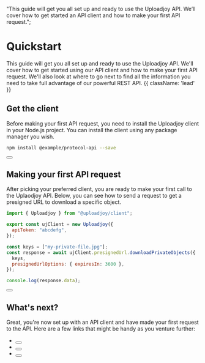   "This guide will get you all set up and ready to use the Uploadjoy API. We’ll cover how to get started an API client and how to make your first API request.";

# Quickstart

This guide will get you all set up and ready to use the Uploadjoy API. We'll cover how to get started using our API client and how to make your first API request. We'll also look at where to go next to find all the information you need to take full advantage of our powerful REST API. {{ className: 'lead' }}

## Get the client

Before making your first API request, you need to install the Uploadjoy client
in your Node.js project. You can install the client using any package manager you wish.

<CodeGroup>

```bash
npm install @example/protocol-api --save
```

</CodeGroup>

<div className="not-prose">
  <Button
    href="https://www.npmjs.com/package/@uploadjoy/client"
    variant="text"
    arrow="right"
    children="View client on NPM"
    target="_blank"
  />
</div>

## Making your first API request

After picking your preferred client, you are ready to make your first call to the Uplaodjoy API. Below, you can see how to send a request to get a presigned URL to download a specific object.

<CodeGroup tag="POST" label="/v1/persigned-url">

```js
import { Uploadjoy } from "@uploadjoy/client";

export const ujClient = new Uploadjoy({
  apiToken: "abcdefg",
});

const keys = ["my-private-file.jpg"];
const response = await ujClient.presignedUrl.downloadPrivateObjects({
  keys,
  presignedUrlOptions: { expiresIn: 3600 },
});

console.log(response.data);
```

</CodeGroup>

<div className="not-prose">
  <Button
    href="/presignedUrls"
    variant="text"
    arrow="right"
    children="Read the docs for the Presigned URLs endpoint"
    target="_blank"
  />
</div>

## What's next?

Great, you're now set up with an API client and have made your first request to the API. Here are a few links that might be handy as you venture further:

- <div className="not-prose m-0">
    <Button
      href="https://uploadjoy.com/app"
      variant="text"
      children="Get your API key from the Uploadjoy dashboard"
      target="_blank"
    />
  </div>
- <div className="not-prose m-0">
    <Button
      href="/presignedUrls"
      variant="text"
      children="Check out the Presigned URLs endpoint"
    />
  </div>
- <div className="not-prose m-0">
    <Button
      href="/multipartUploads"
      variant="text"
      children="Check out the Multi-Part Upload endpoint"
    />
  </div>
